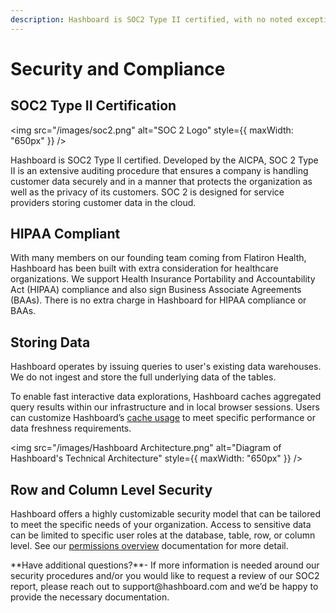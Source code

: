 ```yaml
---
description: Hashboard is SOC2 Type II certified, with no noted exceptions in our most recent audit report. We support Health Insurance Portability and Accountability Act (HIPAA) compliance and also sign Business Associate Agreements (BAAs). There is no extra charge in Hashboard for HIPAA compliance or BAAs.
---
```



# Security and Compliance

## SOC2 Type II Certification

<img src="/images/soc2.png" alt="SOC 2 Logo" style={{ maxWidth: "650px" }} />

Hashboard is SOC2 Type II certified. Developed by the AICPA, SOC 2 Type II is an extensive auditing procedure that ensures a company is handling customer data securely and in a manner that protects the organization as well as the privacy of its customers. SOC 2 is designed for service providers storing customer data in the cloud.

## HIPAA Compliant

With many members on our founding team coming from Flatiron Health, Hashboard has been built with extra consideration for healthcare organizations. We support Health Insurance Portability and Accountability Act (HIPAA) compliance and also sign Business Associate Agreements (BAAs). There is no extra charge in Hashboard for HIPAA compliance or BAAs.

## Storing Data

Hashboard operates by issuing queries to user's existing data warehouses. We do not ingest and store the full underlying data of the tables.

To enable fast interactive data explorations, Hashboard caches aggregated query results within our infrastructure and in local browser sessions. Users can customize Hashboard’s [cache usage](https://docs.hashboard.com/docs/data-modeling/caching) to meet specific performance or data freshness requirements.

<img
  src="/images/Hashboard Architecture.png"
  alt="Diagram of Hashboard's Technical Architecture"
  style={{ maxWidth: "650px" }}
/>

## Row and Column Level Security

Hashboard offers a highly customizable security model that can be tailored to meet the specific needs of your organization. Access to sensitive data can be limited to specific user roles at the database, table, row, or column level.
See our [permissions overview](../users-and-permissions/permissions-overview) documentation for more detail.

<Callout type="info">
  **Have additional questions?**- If more information is needed around our
  security procedures and/or you would like to request a review of our SOC2
  report, please reach out to support@hashboard.com and we’d be happy to provide
  the necessary documentation.
</Callout>
